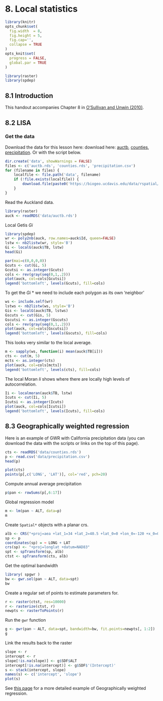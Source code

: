 # 8. Local statistics

```r
library(knitr)
opts_chunk$set(
  fig.width  = 8,
  fig.height = 5,
  fig.cap='',
  collapse = TRUE
)
opts_knit$set(
  progress = FALSE,
  global.par = TRUE
)

library(raster)
library(spdep)

```

## 8.1 Introduction

This handout accompanies Chapter 8 in [O'Sullivan and Unwin (2010)](http://www.wiley.com/WileyCDA/WileyTitle/productCd-0470288574.html). 


## 8.2 LISA

### Get the data

Download the data for this lesson here: download here: [auctb](https://biogeo.ucdavis.edu/data/rspatial/auctb.rds), [counties](https://biogeo.ucdavis.edu/data/rspatial/counties.rds), [precipitation](https://biogeo.ucdavis.edu/data/rspatial/precipitation.rds). Or with the script below.


```r
dir.create('data', showWarnings = FALSE)
files <- c('auctb.rds', 'counties.rds', 'precipitation.csv')
for (filename in files) {
	localfile <- file.path('data', filename)
	if (!file.exists(localfile)) {
		download.file(paste0('https://biogeo.ucdavis.edu/data/rspatial/', filename), dest=localfile)
	}
}
```

Read the Auckland data.

```r
library(raster)
auck <- readRDS('data/auctb.rds')
``` 

Local Getis *Gi*

```r
library(spdep)
wr <- poly2nb(auck, row.names=auck$Id, queen=FALSE)
lstw <- nb2listw(wr, style='B')
Gi <- localG(auck$TB, lstw)
head(Gi)
```


```r
par(mai=c(0,0,0,0))
Gcuts <- cut(Gi, 5)
Gcutsi <- as.integer(Gcuts)
cols <- rev(gray(seq(0,1,.2)))
plot(auck, col=cols[Gcutsi])
legend('bottomleft', levels(Gcuts), fill=cols)
```

To get the *Gi* * we need to include each polygon as its own 'neighbor'

```r
ws <- include.self(wr)
lstws <- nb2listw(ws, style='B')
Gis <- localG(auck$TB, lstws)
Gscuts <- cut(Gis, 5)
Gscutsi <- as.integer(Gscuts)
cols <- rev(gray(seq(0,1,.2)))
plot(auck, col=cols[Gscutsi])
legend('bottomleft', levels(Gscuts), fill=cols)
```


This looks very similar to the local average.

```r
m <- sapply(ws, function(i) mean(auck$TB[i]))
cts <- cut(m, 5)
mcts <- as.integer(cts)
plot(auck, col=cols[mcts])
legend('bottomleft', levels(cts), fill=cols)
```


The local Moran *Ii* shows where there are locally high levels of autocorrelation.

```r
Ii <- localmoran(auck$TB, lstw)
Icuts <- cut(Ii, 5)
Icutsi <- as.integer(Icuts)
plot(auck, col=cols[Icutsi])
legend('bottomleft', levels(Icuts), fill=cols)
```

## 8.3 Geographically weighted regression

Here is an example of GWR with California precipitation data (you can download the data with the scripts or links on the top of this page). 


```r
cts <- readRDS('data/counties.rds')
p <- read.csv('data/precipitation.csv')
head(p)

plot(cts)
points(p[,c('LONG', 'LAT')], col='red', pch=20)
```

Compute annual average precipitation
```r
p$pan <- rowSums(p[,6:17])
```

Global regression model
```r
m <- lm(pan ~ ALT, data=p)
m
```

Create `Spatial*` objects with a planar crs.

```r
alb <- CRS("+proj=aea +lat_1=34 +lat_2=40.5 +lat_0=0 +lon_0=-120 +x_0=0 +y_0=-4000000 +ellps=GRS80 +datum=NAD83 +units=m +no_defs")
sp <- p
coordinates(sp) = ~ LONG + LAT
crs(sp) <- "+proj=longlat +datum=NAD83"
spt <- spTransform(sp, alb)
ctst <- spTransform(cts, alb)
```


Get the optimal bandwidth
```r
library( spgwr )
bw <- gwr.sel(pan ~ ALT, data=spt)
bw
``` 

Create a regular set of points to estimate parameters for.
```r
r <- raster(ctst, res=10000)
r <- rasterize(ctst, r)
newpts <- rasterToPoints(r)
```


Run the `gwr` function
```r
g <- gwr(pan ~ ALT, data=spt, bandwidth=bw, fit.points=newpts[, 1:2])
g
```

Link the results back to the raster
```r
slope <- r
intercept <- r
slope[!is.na(slope)] <- g$SDF$ALT 
intercept[!is.na(intercept)] <- g$SDF$'(Intercept)'
s <- stack(intercept, slope)
names(s) <- c('intercept', 'slope')
plot(s)
```

See [this page](http://rspatial.org/analysis/rst/6-local_regression.html) for a more detailed example of Geographically weighted regression.

